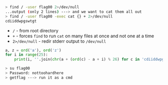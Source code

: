 ```sh
> find / -user flag00 2>/dev/null
...output (only 2 lines) ---> and we want to cat them all out
> find / -user flag00 -exec cat {} + 2>/dev/null
cdiiddwpgswtgt
```
- `/` - from root directory
- `+` - forces `find` to run `cat` on many files at once and not one at a time
- `2>/dev/null` - redir stderr output to `/dev/null`
```py
a, z = ord('a'), ord('z')
for i in range(25):
    print(i, ''.join(chr(a + (ord(c) - a + i) % 26) for c in 'cdiiddwpgswtgt'))
```
```sh
> su flag00
> Password: nottoohardhere
> getflag ---> run it as a cmd
```

